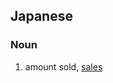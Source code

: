 ==Japanese==
{{ja-kanjitab|う|o1=り|あ|o2=げ|たか|k3=だか|yomi=kun|r=y}}

===Noun===
{{ja-noun|うりあげだか}}

# amount sold, [[sales]]
#: {{ja-usex|売上高が前年同月を上回った|うりあげだか が ぜんねん どうげつ を うわまわった|sales increased over the same month last year}}